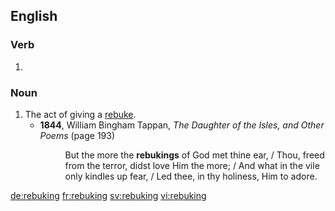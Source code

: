 
==English==

===Verb===
{{head|en}}

# {{present participle of|rebuke}}

===Noun===
{{en-noun}}

# The act of giving a [[rebuke]].
#* '''1844''', William Bingham Tappan, ''The Daughter of the Isles, and Other Poems'' (page 193)
#*: But the more the '''rebukings''' of God met thine ear, / Thou, freed from the terror, didst love Him the more; / And what in the vile only kindles up fear, / Led thee, in thy holiness, Him to adore.

[[de:rebuking]]
[[fr:rebuking]]
[[sv:rebuking]]
[[vi:rebuking]]